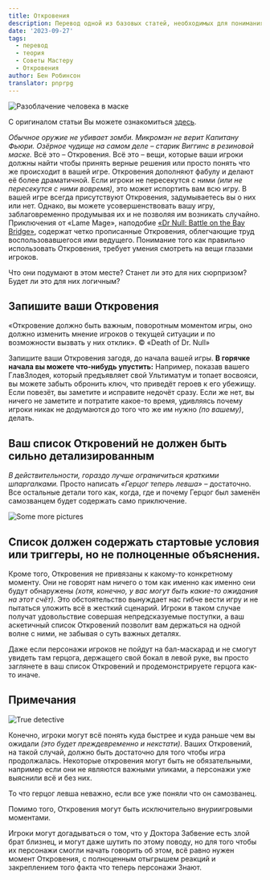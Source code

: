 ```yaml
---
title: Откровения
description: Перевод одной из базовых статей, необходимых для понимания статей Александриана - Откровения
date: '2023-09-27'
tags:
  - перевод
  - теория
  - Советы Мастеру
  - Откровения
author: Бен Робинсон
translator: pnprpg
---
```


![Разоблачение человека в маске](/images/revelations-1.jpg)

С оригиналом статьи Вы можете ознакомиться [здесь](http://arsludi.lamemage.com/index.php/41/revelations/).

_Обычное оружие не убивает зомби. Микромэн не верит Капитану Фьюри. Озёрное чудище на самом деле – старик Виггинс в резиновой маске._ Всё это – Откровения. Всё это – вещи, которые ваши игроки должны найти чтобы принять верные решения или просто понять что же происходит в вашей игре. Откровения дополняют фабулу и делают её более драматичной. Если игроки не пересекутся с ними _(или не пересекутся с ними вовремя)_, это может испортить вам всю игру. В вашей игре всегда присутствуют Откровения, задумываетесь вы о них или нет. Однако, вы можете усовершенствовать вашу игру, заблаговременно продумывая их и не позволяя им возникать случайно. Приключения от «Lame Mage», наподобие [«Dr Null: Battle on the Bay Bridge»](http://www.lamemage.com/bridge.php), содержат четко прописанные Откровения, облегчающие труд воспользовавшегося ими ведущего. Понимание того как правильно использовать Откровения, требует умения смотреть на вещи глазами игроков.

Что они подумают в этом месте? Станет ли это для них сюрпризом? Будет ли это для них логичным?

## **Запишите ваши Откровения**

«Откровение должно быть важным, поворотным моментом игры, оно должно изменить мнение игроков о текущей ситуации и по возможности вызвать у них отклик». © «Death of Dr. Null»

Запишите ваши Откровения загодя, до начала вашей игры. **В горячке начала вы можете что-нибудь упустить:** Например, показав вашего ГлавЗлодея, который предъявляет свой Ультиматум и топает восвояси, вы можете забыть обронить ключ, что приведёт героев к его убежищу. Если повезёт, вы заметите и исправите недочёт сразу. Если же нет, вы ничего не заметите и потратите какое-то время, удивляясь почему игроки никак не додумаются до того что же им нужно _(по вашему)_, делать.

## **Ваш список Откровений не должен быть сильно детализированным**

_В действительности, гораздо лучше ограничиться краткими шпаргалками._ Просто написать _«Герцог теперь левша»_ – достаточно. Все остальные детали того как, когда, где и почему Герцог был заменён самозванцем будет содержать само приключение.

![Some more pictures](/images/revelations-2.jpg)

## **Список должен содержать стартовые условия или триггеры, но не полноценные объяснения.**

Кроме того, Откровения не привязаны к какому-то конкретному моменту. Они не говорят нам ничего о том как именно как именно они будут обнаружены _(хотя, конечно, у вас могут быть какие-то ожидания на этот счёт)_. Это обстоятельство вынуждает нас гибче вести игру и не пытаться уложить всё в жесткий сценарий. Игроки в таком случае получат удовольствие совершая непредсказуемые поступки, а ваш аскетичный список Откровений позволит вам держаться на одной волне с ними, не забывая о суть важных деталях.

Даже если персонажи игроков не пойдут на бал-маскарад и не смогут увидеть там герцога, держащего свой бокал в левой руке, вы просто заглянете в ваш список Откровений и продемонстрируете герцога как-то иначе.

## **Примечания**

![True detective](/images/revelations-3.jpg)

Конечно, игроки могут всё понять куда быстрее и куда раньше чем вы ожидали _(это будет преждевременно и некстати)_. Ваших Откровений, на такой случай, должно быть достаточно для того чтобы игра продолжалась. Некоторые откровения могут быть не обязательными, например если они не являются важными уликами, а персонажи уже выяснили всё и без них.

То что герцог левша неважно, если все уже поняли что он самозванец.

Помимо того, Откровения могут быть исключительно внуриигровыми моментами.

Игроки могут догадываться о том, что у Доктора Забвение есть злой брат близнец, и могут даже шутить по этому поводу, но для того чтобы их персонажи смогли начать говорить об этом, всё равно нужен момент Откровения, с полноценным отыгрышем реакций и закреплением того факта что теперь персонажи Знают.
